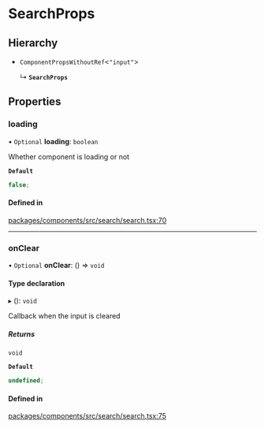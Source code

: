 # SearchProps

## Hierarchy

- `ComponentPropsWithoutRef`\<`"input"`\>

  ↳ **`SearchProps`**

## Properties

### loading

• `Optional` **loading**: `boolean`

Whether component is loading or not

**`Default`**

```ts
false;
```

#### Defined in

[packages/components/src/search/search.tsx:70](https://github.com/vtex/shoreline/blob/6674ddada/packages/components/src/search/search.tsx#L70)

---

### onClear

• `Optional` **onClear**: () => `void`

#### Type declaration

▸ (): `void`

Callback when the input is cleared

##### Returns

`void`

**`Default`**

```ts
undefined;
```

#### Defined in

[packages/components/src/search/search.tsx:75](https://github.com/vtex/shoreline/blob/6674ddada/packages/components/src/search/search.tsx#L75)
